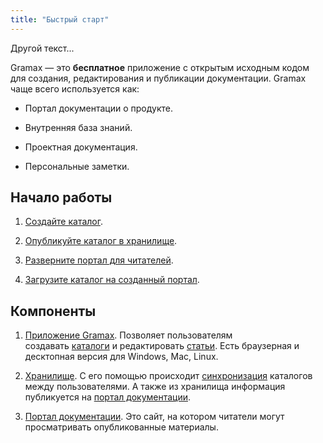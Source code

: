 ```yaml
---
title: "Быстрый старт"
---
```


Другой текст...

Gramax — это **бесплатное** приложение с открытым исходным кодом для создания, редактирования и публикации документации. Gramax чаще всего используется как:

* Портал документации о продукте.

* Внутренняя база знаний.

* Проектная документация.

* Персональные заметки.

## Начало работы[](https://gram.ax/resources/docs/quick-start#%D0%BD%D0%B0%D1%87%D0%B0%D0%BB%D0%BE-%D1%80%D0%B0%D0%B1%D0%BE%D1%82%D1%8B)

1. [Создайте каталог](https://gram.ax/resources/docs/quick-start/create-catalog).

2. [Опубликуйте каталог в хранилище](https://gram.ax/resources/docs/quick-start/publish-repository).

3. [Разверните портал для читателей](https://gram.ax/resources/docs/quick-start/own-server).

4. [Загрузите каталог на созданный портал](https://gram.ax/resources/docs/quick-start/add-catalog-to-docportal).

## Компоненты[](https://gram.ax/resources/docs/quick-start#%D0%BA%D0%BE%D0%BC%D0%BF%D0%BE%D0%BD%D0%B5%D0%BD%D1%82%D1%8B)

1. [Приложение Gramax](https://gram.ax/resources/docs/app). Позволяет пользователям создавать [каталоги](https://gram.ax/resources/docs/catalog) и редактировать [статьи](https://gram.ax/resources/docs/article). Есть браузерная и десктопная версия для Windows, Mac, Linux.

2. [Хранилище](https://gram.ax/resources/docs/storage). С его помощью происходит [синхронизация](https://gram.ax/resources/docs/collaboration) каталогов между пользователями. А также из хранилища информация публикуется на [портал документации](https://gram.ax/resources/docs/doc-portal).

3. [Портал документации](https://gram.ax/resources/docs/doc-portal). Это сайт, на котором читатели могут просматривать опубликованные материалы.